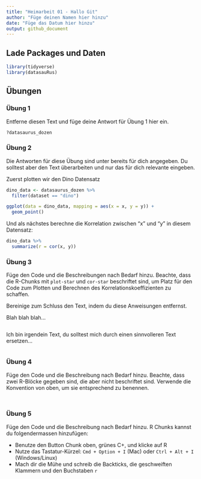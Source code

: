 ```yaml
---
title: "Heimarbeit 01 - Hallo Git"
author: "Füge deinen Namen hier hinzu"
date: "Füge das Datum hier hinzu"
output: github_document
---
```


## Lade Packages und Daten

```r
library(tidyverse) 
library(datasauRus)
```

## Übungen

### Übung 1

Entferne diesen Text und füge deine Antwort für Übung 1 hier ein.

```r
?datasaurus_dozen
```

### Übung 2

Die Antworten für diese Übung sind unter bereits für dich angegeben. Du solltest aber den Text überarbeiten und nur das für dich relevante eingeben.  

Zuerst plotten wir den Dino Datensatz

```r
dino_data <- datasaurus_dozen %>%
  filter(dataset == "dino")

ggplot(data = dino_data, mapping = aes(x = x, y = y)) +
  geom_point()
```

Und als nächstes berechne die Korrelation zwischen "x" und "y" in diesem Datensatz:

```r
dino_data %>%
  summarize(r = cor(x, y))
```

### Übung 3

Füge den Code und die Beschreibungen nach Bedarf hinzu. Beachte, dass die R-Chunks mit `plot-star` und `cor-star` beschriftet sind, um Platz für den Code zum Plotten und Berechnen des Korrelationskoeffizienten zu schaffen.

Bereinige zum Schluss den Text, indem du diese Anweisungen entfernst.

Blah blah blah...

```r

```

Ich bin irgendein Text, du solltest mich durch einen sinnvolleren Text ersetzen...

```r

```

### Übung 4

Füge den Code und die Beschreibung nach Bedarf hinzu. Beachte, dass zwei R-Blöcke gegeben sind, die aber nicht beschriftet sind.
Verwende die Konvention von oben, um sie entsprechend zu benennen.

```r

```

```r

```

### Übung 5

Füge den Code und die Beschreibung nach Bedarf hinzu. R Chunks kannst du folgendermassen hinzufügen:

- Benutze den Button Chunk oben, grünes C+, und klicke auf R 
- Nutze das Tastatur-Kürzel: `Cmd + Option + I` (Mac) oder `Ctrl + Alt + I` (Windows/Linux)
- Mach dir die Mühe und schreib die Backticks, die geschweiften Klammern und den Buchstaben `r`

